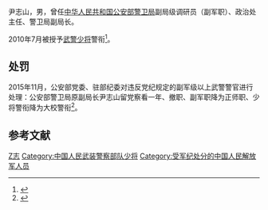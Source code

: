 尹志山，男，曾任[[中华人民共和国公安部|中华人民共和国公安部]][[公安部警卫局|警卫局]]副局级调研员（副军职）、政治处主任、警卫局副局长。

2010年7月被授予[[中国人民武装警察部队警衔|武警少将]]警衔<ref>{{Cite web|title=公安部长孟建柱为18人颁授武警少将警衔(图)|url=http://www.chinanews.com/gn/2010/07-23/2420596.shtml|accessdate=2017-03-01|date=2010-07-23|publisher=中新网|archiveurl=https://web.archive.org/web/20170302031625/http://www.chinanews.com/gn/2010/07-23/2420596.shtml|archivedate=2017-03-02|dead-url=no}}</ref>。

==处罚==
2015年11月，公安部党委、驻部纪委对违反党纪规定的副军级以上武警警官进行处理：公安部警卫局原副局长尹志山留党察看一年、撤职、副军职降为正师职、少将警衔降为大校警衔<ref>{{Cite web|title=新疆公安边防总队原总队长张根恒等2人被"双开"|url=http://www.ccdi.gov.cn/yw/201511/t20151103_64357.html|accessdate=2017-03-01|date=2015-11-03|publisher=中央纪委监察部网站|archiveurl=https://web.archive.org/web/20160113131229/http://www.ccdi.gov.cn/yw/201511/t20151103_64357.html|archivedate=2016-01-13|dead-url=no}}</ref>。

==参考文献==
{{reflist}}
{{中共十八大到十九大期间的反腐败工作}}
{{China-mil-bio-stub}}
[[Category:尹姓|Z志]]
[[Category:中国人民武装警察部队少将|Category:中国人民武装警察部队少将]]
[[Category:受军纪处分的中国人民解放军人员|Category:受军纪处分的中国人民解放军人员]]